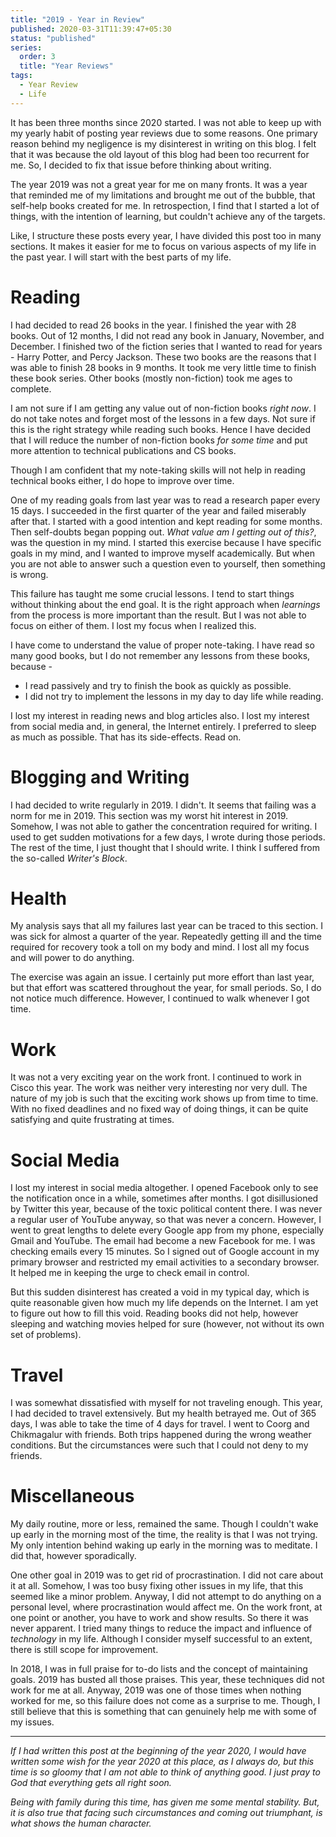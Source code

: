```yaml
---
title: "2019 - Year in Review"
published: 2020-03-31T11:39:47+05:30
status: "published"
series:
  order: 3
  title: "Year Reviews"
tags:
  - Year Review
  - Life
---
```


It has been three months since 2020 started. I was not able to keep up with my
yearly habit of posting year reviews due to some reasons. One primary reason
behind my negligence is my disinterest in writing on this blog. I felt that it
was because the old layout of this blog had been too recurrent for me. So, I
decided to fix that issue before thinking about writing.

The year 2019 was not a great year for me on many fronts. It was a year that
reminded me of my limitations and brought me out of the bubble, that self-help
books created for me. In retrospection, I find that I started a lot of things,
with the intention of learning, but couldn't achieve any of the targets.

Like, I structure these posts every year, I have divided this post too in many
sections. It makes it easier for me to focus on various aspects of my life in
the past year. I will start with the best parts of my life.

# Reading

I had decided to read 26 books in the year. I finished the year with 28 books.
Out of 12 months, I did not read any book in January, November, and December. I
finished two of the fiction series that I wanted to read for years - Harry
Potter, and Percy Jackson. These two books are the reasons that I was able to
finish 28 books in 9 months. It took me very little time to finish these book
series. Other books (mostly non-fiction) took me ages to complete.

I am not sure if I am getting any value out of non-fiction books _right now_. I
do not take notes and forget most of the lessons in a few days. Not sure if this
is the right strategy while reading such books. Hence I have decided that I will
reduce the number of non-fiction books _for some time_ and put more attention to
technical publications and CS books.

Though I am confident that my note-taking skills will not help in reading
technical books either, I do hope to improve over time.

One of my reading goals from last year was to read a research paper every 15
days. I succeeded in the first quarter of the year and failed miserably after
that. I started with a good intention and kept reading for some months. Then
self-doubts began popping out. _What value am I getting out of this?_, was the
question in my mind. I started this exercise because I have specific goals in my
mind, and I wanted to improve myself academically. But when you are not able to
answer such a question even to yourself, then something is wrong.

This failure has taught me some crucial lessons. I tend to start things without
thinking about the end goal. It is the right approach when _learnings_ from the
process is more important than the result. But I was not able to focus on either
of them. I lost my focus when I realized this.

I have come to understand the value of proper note-taking. I have read so many
good books, but I do not remember any lessons from these books, because -

- I read passively and try to finish the book as quickly as possible.
- I did not try to implement the lessons in my day to day life while reading.

I lost my interest in reading news and blog articles also. I lost my interest
from social media and, in general, the Internet entirely. I preferred to sleep
as much as possible. That has its side-effects. Read on.

# Blogging and Writing

I had decided to write regularly in 2019. I didn't. It seems that failing was a
norm for me in 2019. This section was my worst hit interest in 2019. Somehow, I
was not able to gather the concentration required for writing. I used to get
sudden motivations for a few days, I wrote during those periods. The rest of the
time, I just thought that I should write. I think I suffered from the so-called
_Writer's Block_.

# Health

My analysis says that all my failures last year can be traced to this section. I
was sick for almost a quarter of the year. Repeatedly getting ill and the time
required for recovery took a toll on my body and mind. I lost all my focus and
will power to do anything.

The exercise was again an issue. I certainly put more effort than last year, but
that effort was scattered throughout the year, for small periods. So, I do not
notice much difference. However, I continued to walk whenever I got time.

# Work

It was not a very exciting year on the work front. I continued to work in Cisco
this year. The work was neither very interesting nor very dull. The nature of my
job is such that the exciting work shows up from time to time. With no fixed
deadlines and no fixed way of doing things, it can be quite satisfying and quite
frustrating at times.

# Social Media

I lost my interest in social media altogether. I opened Facebook only to see the
notification once in a while, sometimes after months. I got disillusioned by
Twitter this year, because of the toxic political content there. I was never a
regular user of YouTube anyway, so that was never a concern. However, I went to
great lengths to delete every Google app from my phone, especially Gmail and
YouTube. The email had become a new Facebook for me. I was checking emails every
15 minutes. So I signed out of Google account in my primary browser and
restricted my email activities to a secondary browser. It helped me in keeping
the urge to check email in control.

But this sudden disinterest has created a void in my typical day, which is quite
reasonable given how much my life depends on the Internet. I am yet to figure
out how to fill this void. Reading books did not help, however sleeping and
watching movies helped for sure (however, not without its own set of problems).

# Travel

I was somewhat dissatisfied with myself for not traveling enough. This year, I
had decided to travel extensively. But my health betrayed me. Out of 365 days, I
was able to take the time of 4 days for travel. I went to Coorg and Chikmagalur
with friends. Both trips happened during the wrong weather conditions. But the
circumstances were such that I could not deny to my friends.

# Miscellaneous

My daily routine, more or less, remained the same. Though I couldn't wake up
early in the morning most of the time, the reality is that I was not trying. My
only intention behind waking up early in the morning was to meditate. I did
that, however sporadically.

One other goal in 2019 was to get rid of procrastination. I did not care about
it at all. Somehow, I was too busy fixing other issues in my life, that this
seemed like a minor problem. Anyway, I did not attempt to do anything on a
personal level, where procrastination would affect me. On the work front, at one
point or another, you have to work and show results. So there it was never
apparent. I tried many things to reduce the impact and influence of _technology_
in my life. Although I consider myself successful to an extent, there is still
scope for improvement.

In 2018, I was in full praise for to-do lists and the concept of maintaining
goals. 2019 has busted all those praises. This year, these techniques did not
work for me at all. Anyway, 2019 was one of those times when nothing worked for
me, so this failure does not come as a surprise to me. Though, I still believe
that this is something that can genuinely help me with some of my issues.

---

_If I had written this post at the beginning of the year 2020, I would have
written some wish for the year 2020 at this place, as I always do, but this time
is so gloomy that I am not able to think of anything good. I just pray to God
that everything gets all right soon._

_Being with family during this time, has given me some mental stability. But, it
is also true that facing such circumstances and coming out triumphant, is what
shows the human character._

